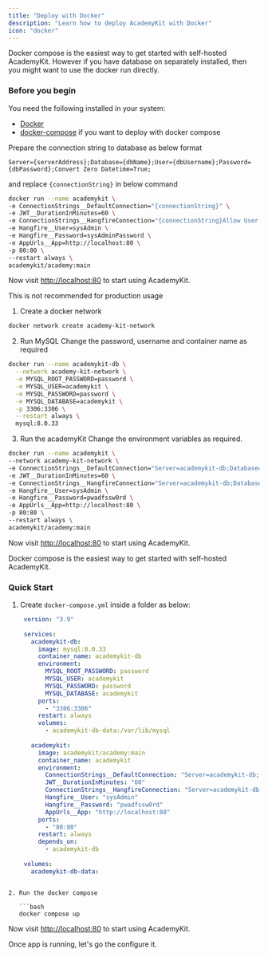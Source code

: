 ```yaml
---
title: "Deploy with Docker"
description: "Learn how to deploy AcademyKit with Docker"
icon: "docker"
---
```


Docker compose is the easiest way to get started with self-hosted AcademyKit. However if you have database on separately installed, then you might want to use the docker run directly.

### Before you begin

You need the following installed in your system:

- [Docker](https://docs.docker.com/engine/install/)
- [docker-compose](https://docs.docker.com/compose/install/) if you want to deploy with docker compose

<AccordionGroup>
<Accordion title="Deploy with Docker Run">

<AccordionGroup>
<Accordion title="With Separate database server">

Prepare the connection string to database as below format

`Server={serverAddress};Database={dbName};User={dbUsername};Password={dbPassword};Convert Zero Datetime=True;`

and replace `{connectionString}` in below command

```bash
docker run --name academykit \
-e ConnectionStrings__DefaultConnection="{connectionString}" \
-e JWT__DurationInMinutes=60 \
-e ConnectionStrings__HangfireConnection="{connectionString}Allow User Variables=True;" \
-e Hangfire__User=sysAdmin \
-e Hangfire__Password=sysAdminPassword \
-e AppUrls__App=http://localhost:80 \
-p 80:80 \
--restart always \
academykit/academy:main
```

Now visit [http://localhost:80](http://localhost:80/) to start using AcademyKit.

</Accordion>
<Accordion title="Setup both database and app on same machine">
<Warning>This is not recommended for production usage</Warning>

1. Create a docker network

```bash
docker network create academy-kit-network
```

2. Run MySQL
   Change the password, username and container name as required

```bash
docker run --name academykit-db \
  --network academy-kit-network \
  -e MYSQL_ROOT_PASSWORD=password \
  -e MYSQL_USER=academykit \
  -e MYSQL_PASSWORD=password \
  -e MYSQL_DATABASE=academykit \
  -p 3306:3306 \
  --restart always \
  mysql:8.0.33
```

3. Run the academyKit
   Change the environment variables as required.

```bash
docker run --name academykit \
--network academy-kit-network \
-e ConnectionStrings__DefaultConnection="Server=academykit-db;Database=academykit;User=academykit;Password=password;Convert Zero Datetime=True;" \
-e JWT__DurationInMinutes=60 \
-e ConnectionStrings__HangfireConnection="Server=academykit-db;Database=academykit;User=academykit;Password=password;Convert Zero Datetime=True;Allow User Variables=True;" \
-e Hangfire__User=sysAdmin \
-e Hangfire__Password=pwadfssw0rd \
-e AppUrls__App=http://localhost:80 \
-p 80:80 \
--restart always \
academykit/academy:main
```

Now visit [http://localhost:80](http://localhost:80/) to start using AcademyKit.

</Accordion>
</AccordionGroup>
</Accordion>
<Accordion title="Deploy With Docker Compose">
Docker compose is the easiest way to get started with self-hosted AcademyKit.

### Quick Start

1. Create `docker-compose.yml` inside a folder as below:

   ```yaml docker-compose.yml
    version: "3.9"
 
    services:
      academykit-db:
        image: mysql:8.0.33
        container_name: academykit-db
        environment:
          MYSQL_ROOT_PASSWORD: password
          MYSQL_USER: academykit
          MYSQL_PASSWORD: password
          MYSQL_DATABASE: academykit
        ports:
          - "3306:3306"
        restart: always
        volumes:
          - academykit-db-data:/var/lib/mysql
    
      academykit:
        image: academykit/academy:main
        container_name: academykit
        environment:
          ConnectionStrings__DefaultConnection: "Server=academykit-db;Database=academykit;User=academykit;Password=password;Convert Zero Datetime=True;"
          JWT__DurationInMinutes: "60"
          ConnectionStrings__HangfireConnection: "Server=academykit-db;Database=academykit;User=academykit;Password=password;Convert Zero Datetime=True;Allow User Variables=True;"
          Hangfire__User: "sysAdmin"
          Hangfire__Password: "pwadfssw0rd"
          AppUrls__App: "http://localhost:80"
        ports:
          - "80:80"
        restart: always
        depends_on:
          - academykit-db
    
    volumes:
      academykit-db-data:

```

2. Run the docker compose

   ```bash
   docker compose up
   ```

Now visit [http://localhost:80](http://localhost:80/) to start using AcademyKit.

</Accordion>
</AccordionGroup>
<Card
  title="Application Configuration"
  icon="gears"
  href="/self-hosting-academykit/configuration"
>
  Once app is running, let's go the configure it.
</Card>
